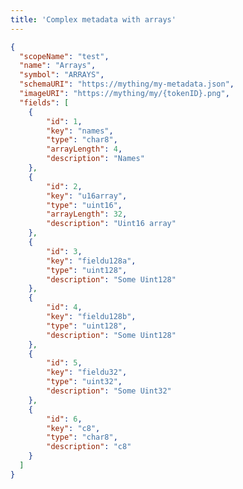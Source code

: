 ```yaml
---
title: 'Complex metadata with arrays'
---
```


```json
{
  "scopeName": "test",
  "name": "Arrays",
  "symbol": "ARRAYS",
  "schemaURI": "https://mything/my-metadata.json",
  "imageURI": "https://mything/my/{tokenID}.png",
  "fields": [
    {
        "id": 1,
        "key": "names",
        "type": "char8",
        "arrayLength": 4,
        "description": "Names"
    },
    {
        "id": 2,
        "key": "u16array",
        "type": "uint16",
        "arrayLength": 32,
        "description": "Uint16 array"
    },
    {
        "id": 3,
        "key": "fieldu128a",
        "type": "uint128",
        "description": "Some Uint128"
    },
    {
        "id": 4,
        "key": "fieldu128b",
        "type": "uint128",
        "description": "Some Uint128"
    },
    {
        "id": 5,
        "key": "fieldu32",
        "type": "uint32",
        "description": "Some Uint32"
    },
    {
        "id": 6,
        "key": "c8",
        "type": "char8",
        "description": "c8"
    }
  ]
}
```